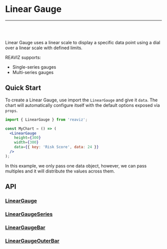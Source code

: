 
<Meta title="Docs/Chart Types/Linear Gauge" />

# Linear Gauge

---
<br />
<div className="doc-story">
<Story id="charts-gauge-linear-single-series--simple" />
</div>
<br />

Linear Gauge uses a linear scale to display a specific data point using a dial over a linear scale with defined limits.

REAVIZ supports:

- Single-series gauges
- Multi-series gauges

## Quick Start
To create a Linear Gauge, use import the `LinearGauge` and give it `data`. The chart
will automatically configure itself with the default options exposed via `props`.

```jsx
import { LinearGauge } from 'reaviz';

const MyChart = () => (
  <LinearGauge
    height={300}
    width={300}
    data={{ key: 'Risk Score', data: 24 }}
  />
);
```

In this example, we only pass one data object, however, we can pass multiples and it will
distribute the values across them.

## API
### [LinearGauge](https://github.com/reaviz/reaviz/blob/master/src/LinearGauge/LinearGauge.tsx)
<ArgsTable of={LinearGauge} />

### [LinearGaugeSeries](https://github.com/reaviz/reaviz/blob/master/src/LinearGauge/LinearGaugeSeries.tsx)
<ArgsTable of={LinearGaugeSeries} />

### [LinearGaugeBar](https://github.com/reaviz/reaviz/blob/master/src/LinearGauge/LinearGaugeBar.tsx)
<ArgsTable of={LinearGaugeBar} />

### [LinearGaugeOuterBar](https://github.com/reaviz/reaviz/blob/master/src/LinearGauge/LinearGaugeOuterBar.tsx)
<ArgsTable of={LinearGaugeOuterBar} />
